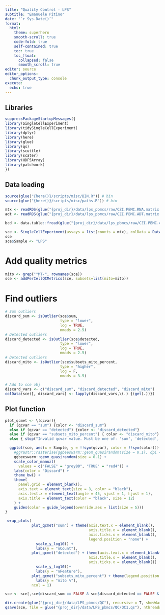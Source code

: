 ```yaml
---
title: "Quality Control - LPS"
subtitle: "Emanuele Pitino"
date: "`r Sys.Date()`"
format: 
  html:
    theme: superhero
    smooth-scroll: true
    code-fold: true
    self-contained: true
    toc: true
    toc_float: 
      collapsed: false
      smooth_scroll: true
editor: source
editor_options: 
  chunk_output_type: console
execute:
  echo: true
---
```


## Libraries
```r
suppressPackageStartupMessages({
library(SingleCellExperiment)
library(tidySingleCellExperiment)
library(dplyr)
library(here)
library(glue)
library(qs)
library(scuttle)
library(scater)
library(HDF5Array)
library(patchwork)
})
```

## Data loading
```r
source(glue("{here()}/scripts/misc/BIN.R")) # bin
source(glue("{here()}/scripts/misc/paths.R")) # bin

mtx <- readRDS(glue("{proj_dir}/data/lps_pbmcs/raw/CZI.PBMC.RNA.matrix.Rds"))
adt <- readRDS(glue("{proj_dir}/data/lps_pbmcs/raw/CZI.PBMC.ADT.matrix.Rds"))

bcd <- data.table::fread(glue("{proj_dir}/data/lps_pbmcs/raw/CZI.PBMC.cell.annotations.csv"), header = T)

sce <- SingleCellExperiment(assays = list(counts = mtx), colData = DataFrame(bcd))
sce
sce$Sample <- "LPS"
```

# Add quality metrics
```r
mito <- grep("^MT-", rownames(sce))
sce <- addPerCellQCMetrics(sce, subsets=list(mito=mito))
```

# Find outliers
```r
# Sum outliers
discard_sum <- isOutlier(sce$sum, 
                         type = "lower", 
                         log = TRUE,
                         nmads = 2.5)
# Detected outliers
discard_detected <- isOutlier(sce$detected, 
                         type = "lower", 
                         log = TRUE,
                         nmads = 2.5)
# Detected outliers
discard_mito <- isOutlier(sce$subsets_mito_percent, 
                         type = "higher", 
                         log = F,
                         nmads = 3.5)

# Add to sce obj
discard_vars <- c("discard_sum", "discard_detected", "discard_mito")
colData(sce)[, discard_vars] <- lapply(discard_vars,\(.) {(get(.))})
```

## Plot function
```r
plot_qcmet <- \(qcvar){
  if (qcvar == "sum") {color <- "discard_sum"} 
  else if (qcvar == "detected") {color <- "discard_detected"}
  else if (qcvar == "subsets_mito_percent") { color <- "discard_mito"} 
  else { stop("Invalid qcvar value. Must be one of: 'sum', 'detected', 'mito'.") }

  ggplot(sce, aes(x = Sample, y = !!sym(qcvar), color = !!sym(color))) +
    #ggrastr::rasterise(ggbeeswarm::geom_quasirandom(size = 0.1), dpi = 1200) +
    ggbeeswarm::geom_quasirandom(size = 0.1) +
    scale_color_manual(
      values = c("FALSE" = "grey80", "TRUE" = "red4")) +
    labs(color = "Discard") +
    theme_bw() +
    theme(
      panel.grid = element_blank(),
      axis.text = element_text(size = 8, color = "black"),
      axis.text.x = element_text(angle = 45, vjust = 1, hjust = 1),
      axis.title = element_text(color = "black", size = 12)
    ) + 
    guides(color = guide_legend(override.aes = list(size = 5)))
}
```

```r
 wrap_plots(
            plot_qcmet("sum") + theme(axis.text.x = element_blank(),
                                      axis.title.x = element_blank(),
                                      axis.ticks.x = element_blank(),
                                      legend.position = "none") +
              scale_y_log10() +
              labs(y = "nCount"),
            plot_qcmet("detected") + theme(axis.text.x = element_blank(),
                                      axis.title.x = element_blank(),
                                      axis.ticks.x = element_blank()) +
              scale_y_log10()+
              labs(y = "nFeature"),
            plot_qcmet("subsets_mito_percent") + theme(legend.position = "none")+
              labs(y = "mito %"),
            ncol = 1)
```


```r
sce <- sce[,sce$discard_sum == FALSE & sce$discard_detected == FALSE & sce$discard_mito == FALSE]
```


```r
dir.create(glue("{proj_dir}/data/LPS_pbmcs/QC"), recursive = T, showWarnings = F)
qsave(sce, file = glue("{proj_dir}/data/LPS_pbmcs/QC/QC1.qs"), nthreads = 8)
```
